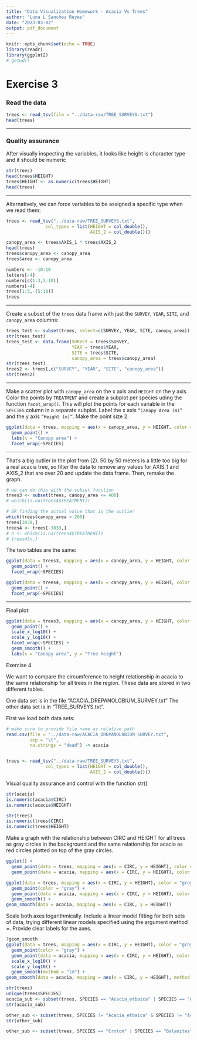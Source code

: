 ```yaml
---
title: "Data Visualization Homework - Acacia Vs Trees"
author: "Luna L Sanchez Reyes"
date: "2023-03-02"
output: pdf_document
---
```


```r
knitr::opts_chunk$set(echo = TRUE)
library(readr)
library(ggplot2)
# getwd()
```

# Exercise 3

### Read the data

```r
trees <- read_tsv(file = "../data-raw/TREE_SURVEYS.txt")
head(trees)
```

---

### Quality assurance

After visually inspecting the variables, it looks like height is character type and it should be numeric

```r
str(trees)
head(trees$HEIGHT)
trees$HEIGHT <- as.numeric(trees$HEIGHT)
head(trees)
```

---

Alternatively, we can force variables to be assigned a specific type when we read them:
```r
trees <- read_tsv("../data-raw/TREE_SURVEYS.txt",
               col_types = list(HEIGHT = col_double(),
                                AXIS_2 = col_double()))
```

```r
canopy_area <- trees$AXIS_1 * trees$AXIS_2
head(trees)
trees$canopy_area <- canopy_area
trees$area <- canopy_area
```

```r
numbers <- -10:10
letters[-4]
numbers[c(1:3,5:10)]
numbers[-4]
trees[1:3,-(5:10)]
trees
```

---

Create a subset of the `trees` data frame with just the `SURVEY`, `YEAR`, `SITE`, and `canopy_area` columns:

```r
trees_test <- subset(trees, select=c(SURVEY, YEAR, SITE, canopy_area))
str(trees_test)
trees_test <- data.frame(SURVEY = trees$SURVEY, 
                         YEAR = trees$YEAR, 
                         SITE = trees$SITE, 
                         canopy_area = trees$canopy_area)
str(trees_test)
trees2 <- trees[,c("SURVEY", "YEAR", "SITE", "canopy_area")]
str(trees2)
```

---

Make a scatter plot with `canopy_area` on the x axis and `HEIGHT` on the y axis. Color the points by `TREATMENT` and create a subplot per species uding the function `facet_wrap()`. This will plot the points for each variable in the `SPECIES` column in a separate subplot. Label the x axis `“Canopy Area (m)”` and the y axis `“Height (m)”`. Make the point size 2.

```r
ggplot(data = trees, mapping = aes(x = canopy_area, y = HEIGHT, color = TREATMENT)) +
  geom_point() +
  labs(x = "Canopy area") +
  facet_wrap(~SPECIES) 
```

---

That’s a big outlier in the plot from (2). 50 by 50 meters is a little too big for a real acacia tree, so filter the data to remove any values for AXIS_1 and AXIS_2 that are over 20 and update the data frame. Then, remake the graph.

```r
# we can do this with the subset function
trees3 <- subset(trees, canopy_area <= 400)
# which(is.na(trees4$TREATMENT))

# OR finding the actual value that is the outlier
which(trees$canopy_area > 200)
trees[3839,]
trees4 <- trees[-3839,]
# n <- which(is.na(trees4$TREATMENT))
# trees4[n,]
```

The two tables are the same:

```r
ggplot(data = trees3, mapping = aes(x = canopy_area, y = HEIGHT, color = TREATMENT)) +
  geom_point() +
  facet_wrap(~SPECIES)
```

```r
ggplot(data = trees4, mapping = aes(x = canopy_area, y = HEIGHT, color = TREATMENT)) +
  geom_point() +
  facet_wrap(~SPECIES)
```

---

Final plot:

```r
ggplot(data = trees3, mapping = aes(x = canopy_area, y = HEIGHT, color = TREATMENT)) +
  geom_point() +
  scale_x_log10() +
  scale_y_log10() +
  facet_wrap(~SPECIES) +
  geom_smooth() +
  labs(x = "Canopy area", y = "Tree height")
```


Exercise 4

We want to compare the circumference to height relationship in acacia to the same relationship for all trees in the region. These data are stored in two different tables. 

One data set is in the file "ACACIA_DREPANOLOBIUM_SURVEY.txt"
The other data set is in "TREE_SURVEYS.txt".

First we load both data sets:

```r
# make sure to provide file name as relative path
read.csv(file = "../data-raw/ACACIA_DREPANOLOBIUM_SURVEY.txt",
         sep = "\t",
         na.strings = "dead") -> acacia


trees <- read_tsv("../data-raw/TREE_SURVEYS.txt",
               col_types = list(HEIGHT = col_double(),
                                AXIS_2 = col_double()))
```

Visual quality assurance and control with the function str()

```r
str(acacia)
is.numeric(acacia$CIRC)
is.numeric(acacia$HEIGHT)
```

```r
str(trees)
is.numeric(trees$CIRC)
is.numeric(trees$HEIGHT)
```

Make a graph with the relationship between CIRC and HEIGHT for all trees as gray circles in the background and the same relationship for acacia as red circles plotted on top of the gray circles. 

```r
ggplot() +
  geom_point(data = trees, mapping = aes(x = CIRC, y = HEIGHT), color = "gray", alpha = 0.5) +
  geom_point(data = acacia, mapping = aes(x = CIRC, y = HEIGHT), color = "red", alpha = 0.6)
```



```r
ggplot(data = trees, mapping = aes(x = CIRC, y = HEIGHT), color = "gray", alpha = 0.5) +
  geom_point(color = "gray") +
  geom_point(data = acacia, mapping = aes(x = CIRC, y = HEIGHT), color = "red", alpha = 0.6) +
  geom_smooth() +
geom_smooth(data = acacia, mapping = aes(x = CIRC, y = HEIGHT))
```


Scale both axes logarithmically. Include a linear model fitting for both sets of data, trying different linear models specified using the argument method =. Provide clear labels for the axes.

```r
?geom_smooth
ggplot(data = trees, mapping = aes(x = CIRC, y = HEIGHT), color = "gray", alpha = 0.5) +
  geom_point(color = "gray") +
  geom_point(data = acacia, mapping = aes(x = CIRC, y = HEIGHT), color = "red", alpha = 0.6) +
  scale_x_log10() +
  scale_y_log10() +
  geom_smooth(method = "lm") +
geom_smooth(data = acacia, mapping = aes(x = CIRC, y = HEIGHT), method = "lm")
```


```r
str(trees)
unique(trees$SPECIES)
acacia_sub <- subset(trees, SPECIES == "Acacia_etbaica" | SPECIES == "Acacia_mellifera" | SPECIES == "Acacia_brevispica" | SPECIES == "Acacia_drepanolobium")
str(acacia_sub)
```

```r
other_sub <- subset(trees, SPECIES != "Acacia_etbaica" & SPECIES != "Acacia_mellifera" & SPECIES != "Acacia_brevispica" & SPECIES != "Acacia_drepanolobium")
str(other_sub)

other_sub <- subset(trees, SPECIES == "Croton" | SPECIES == "Balanites")
```

